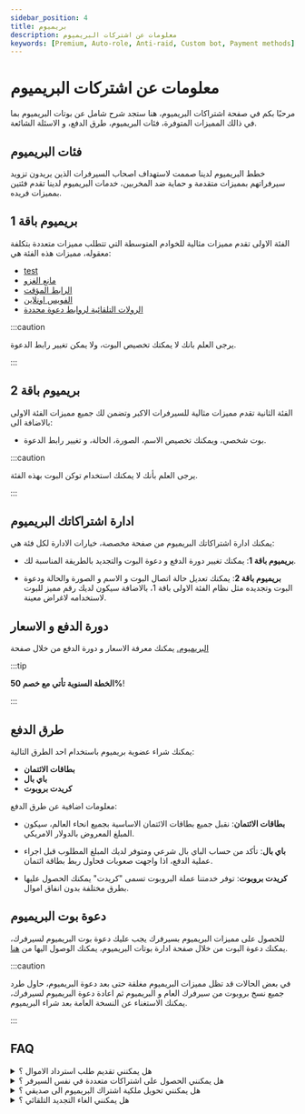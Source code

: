 ```yaml
---
sidebar_position: 4
title: بريميوم
description: معلومات عن اشتركات البريميوم
keywords: [Premium, Auto-role, Anti-raid, Custom bot, Payment methods] 
---
```


# معلومات عن اشتركات البريميوم

مرحبًا بكم في صفحة اشتراكات البريميوم، هنا ستجد شرح شامل عن بوتات البريميوم بما في ذالك المميزات المتوفرة، فئات البريميوم، طرق الدفع، و الاسئلة الشائعة.


## فئات البريميوم

خطط البريميوم لدينا صممت لاستهداف اصحاب السيرفرات الذين يريدون تزويد سيرفراتهم بمميزات متقدمة و حماية ضد المخربين، خدمات البريميوم لدينا تقدم فئتين بمميزات فريده.

## بريميوم باقة 1

الفئة الاولى تقدم مميزات مثالية للخوادم المتوسطة التي تتطلب مميزات متعددة بتكلفة معقوله، مميزات هذه الفئة هي:

- [test](docs/i18n/ar/docusaurus-plugin-content-docs/current/modules/vip_protection.mdx/)
- [مانع الغزو](/modules/anti_raid.mdx)
- [الرابط المؤقت](/modules/temp_link.mdx) 
- [الفويس اونلاين](/modules/voice_online.mdx)
- [الرولات التلقائية لروابط دعوة محددة](/modules/auto_role.mdx)

:::caution

يرجى العلم بانك لا يمكتك تخصيص البوت، ولا يمكن تغيير رابط الدعوة. 

:::

## بريميوم باقة 2

الفئة الثانية تقدم مميزات مثالية للسيرفرات الاكبر وتضمن لك جميع مميزات الفئة الاولى بالاضافة الى:

- بوت شخصي، ويمكنك تخصيص الاسم، الصورة، الحالة، و تغيير رابط الدعوة.

:::caution 

يرجى العلم بأنك لا يمكنك استخدام توكن البوت بهذه الفئة.

:::

## ادارة اشتراكاتك البريميوم

يمكنك ادارة اشتراكاتك البريميوم من صفحة مخصصة، خيارات الادارة لكل فئة هي:

- **بريميوم باقة 1**: يمكنك تغيير دورة الدفع و دعوة البوت والتجديد بالطريقة المناسبة لك.

- **بريميوم باقة 2**: يمكنك تعديل حالة اتصال البوت و الاسم و الصورة  والحالة ودعوة البوت وتجديده مثل نظام الفئة الاولى باقة 1، بالاضافة سيكون لديك رقم مميز للبوت لاستخدامه لاغراض معينة.

## دورة الدفع و الاسعار

[البريميوم.](https://probot.io/premium) يمكنك معرفة الاسعار و دورة الدفع من خلال صفحة 

:::tip 

__الخطة السنوية تأتي مع خصم 50%__!

:::

## طرق الدفع

يمكنك شراء عضوية بريميوم باستخدام احد الطرق التالية:

- **بطاقات الائتمان**
- **باي بال**
- **كريدت بروبوت**

معلومات اضافية عن طرق الدفع:

- **__بطاقات الائتمان__**: نقبل جميع بطاقات الائتمان الاساسية بجميع انحاء العالم، سيكون المبلغ المعروض بالدولار الامريكي. 

- **__باي بال__**: تأكد من حساب الباي بال شرعي ومتوفر لديك المبلغ المطلوب قبل اجراء عملية الدفع، اذا واجهت صعوبات فحاول ربط بطاقة ائتمان.

- **__كريدت بروبوت__**: توفر خدمتنا عملة البروبوت تسمى "كريدت" يمكنك الحصول عليها بطرق مختلفة بدون انفاق اموال.

## دعوة بوت البريميوم

للحصول على مميزات البريميوم بسيرفرك يجب عليك دعوة بوت البريميوم لسيرفرك، يمكنك دعوة البوت من خلال صفحة ادارة بوتات البريميوم، يمكنك الوصول اليها من [هنا](https://probot.io/premium/manage). 

:::caution 

في بعض الحالات قد تظل مميزات البريميوم مغلقة حتى بعد دعوة البريميوم، حاول طرد جميع نسخ بروبوت من سيرفرك العام و البريميوم ثم اعادة دعوة البريميوم لسيرفرك، يمكنك الاستغناء عن النسخة العامة بعد شراء البريميوم. 

:::

## FAQ

<details>
<summary>هل يمكنني تقديم طلب استرداد الاموال ؟</summary>

نعم يمكنك، ولكن يجب عليك مراجعة سياسة الاسترداد وتقديم طلب الاسترداد خلال سبعة ايام من تاريخ الشراء لسبب مقنع.

</details>

<details>

<summary>هل يمكنني الحصول على اشتراكات متعددة في نفس السيرفر ؟</summary>

 لا يمكنك امتلاك اكثر من اشتراك بريميوم بنفس السيرفر اشتراك واحد لكل سيرفر.

</details>

<details>

<summary>هل يمكنني تحويل ملكية اشتراك البريميوم الى صديقي ؟</summary>

نعم يمكنك ولكن ينحصر هذا `للبريميوم باقة 2` فقط.


</details>


<details>

<summary>هل يمكنني الغاء التجديد التلقائي ؟</summary>

نعم، من خلال صفحة ادارة بوتات البريميوم اضغط على زر الغاء الاشتراك.


</details>
